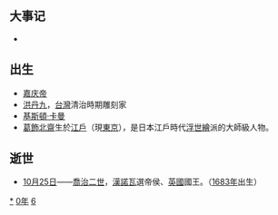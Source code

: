 {{yearTOC|1760|清'''[[乾隆|乾隆]]二十五年'''；越南'''[[景興|景興]]二十一年'''；日本'''[[寶曆_(桃園天皇)|寶曆]]十年'''}}

== 大事记 ==
*

== 出生 ==
* [[嘉庆帝|嘉庆帝]]
* [[洪丹九|洪丹九]]，[[台灣|台灣]]清治時期雕刻家
* [[克里斯蒂安·克蘭普|基斯頓·卡曼]]
* [[葛饰北斋|葛飾北齋]]生於[[江戶|江戶]]（現[[东京|東京]]），是日本江戶時代[[浮世繪|浮世繪]]派的大師級人物。

== 逝世 ==
{{Wikisource year mention}}
* [[10月25日|10月25日]]——[[喬治二世_(英國)|喬治二世]]，[[漢諾瓦|漢諾瓦]]選帝侯、[[英國|英國]]國王。（[[1683年|1683年]]出生）

[[Category:1760年|*]]
[[Category:1760年代|0年]]
[[Category:18世纪各年|6]]